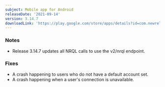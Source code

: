 ```yaml
---
subject: Mobile app for Android
releaseDate: '2021-09-14'
version: 3.14.7
downloadLink: 'https://play.google.com/store/apps/details?id=com.newrelic.rpm'
---
```


### Notes

* Release 3.14.7 updates all NRQL calls to use the v2/nrql endpoint.

### Fixes

* A crash happening to users who do not have a default account set.
* A crash happening when a user's connection is unavailable.
